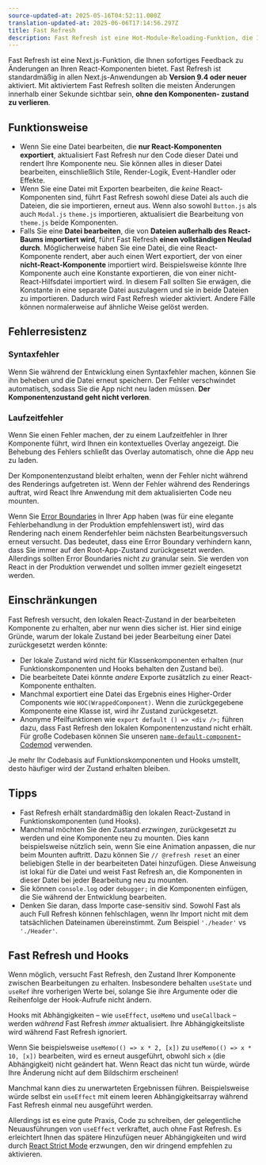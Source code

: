 ```yaml
---
source-updated-at: 2025-05-16T04:52:11.000Z
translation-updated-at: 2025-06-06T17:14:56.297Z
title: Fast Refresh
description: Fast Refresh ist eine Hot-Module-Reloading-Funktion, die Ihnen sofortiges Feedback zu Änderungen an Ihren React-Komponenten bietet.
---
```


Fast Refresh ist eine Next.js-Funktion, die Ihnen sofortiges Feedback zu
Änderungen an Ihren React-Komponenten bietet. Fast Refresh ist standardmäßig in allen
Next.js-Anwendungen ab **Version 9.4 oder neuer** aktiviert. Mit aktiviertem Fast Refresh
sollten die meisten Änderungen innerhalb einer Sekunde sichtbar sein, **ohne den Komponenten-
zustand zu verlieren**.

## Funktionsweise

- Wenn Sie eine Datei bearbeiten, die **nur React-Komponenten exportiert**, aktualisiert Fast Refresh
  nur den Code dieser Datei und rendert Ihre Komponente neu. Sie können alles in dieser Datei bearbeiten,
  einschließlich Stile, Render-Logik, Event-Handler oder Effekte.
- Wenn Sie eine Datei mit Exporten bearbeiten, die _keine_ React-Komponenten sind, führt Fast Refresh
  sowohl diese Datei als auch die Dateien, die sie importieren, erneut aus. Wenn also sowohl
  `Button.js` als auch `Modal.js` `theme.js` importieren, aktualisiert die Bearbeitung von `theme.js` beide Komponenten.
- Falls Sie eine **Datei bearbeiten**, die von **Dateien außerhalb des React-Baums importiert wird**,
  führt Fast Refresh **einen vollständigen Neulad durch**. Möglicherweise haben Sie eine Datei, die eine React-Komponente rendert,
  aber auch einen Wert exportiert, der von einer **nicht-React-Komponente** importiert wird. Beispielsweise könnte Ihre
  Komponente auch eine Konstante exportieren, die von einer nicht-React-Hilfsdatei importiert wird. In
  diesem Fall sollten Sie erwägen, die Konstante in eine separate Datei auszulagern und sie in beide Dateien zu importieren.
  Dadurch wird Fast Refresh wieder aktiviert. Andere Fälle können normalerweise auf ähnliche Weise gelöst werden.

## Fehlerresistenz

### Syntaxfehler

Wenn Sie während der Entwicklung einen Syntaxfehler machen, können Sie ihn beheben und die Datei
erneut speichern. Der Fehler verschwindet automatisch, sodass Sie die App nicht neu laden müssen.
**Der Komponentenzustand geht nicht verloren**.

### Laufzeitfehler

Wenn Sie einen Fehler machen, der zu einem Laufzeitfehler in Ihrer Komponente führt,
wird Ihnen ein kontextuelles Overlay angezeigt. Die Behebung des Fehlers schließt das Overlay automatisch,
ohne die App neu zu laden.

Der Komponentenzustand bleibt erhalten, wenn der Fehler nicht während des Renderings aufgetreten ist. Wenn
der Fehler während des Renderings auftrat, wird React Ihre Anwendung mit dem aktualisierten Code neu mounten.

Wenn Sie [Error Boundaries](https://react.dev/reference/react/Component#catching-rendering-errors-with-an-error-boundary)
in Ihrer App haben (was für eine elegante Fehlerbehandlung in der Produktion empfehlenswert ist),
wird das Rendering nach einem Renderfehler beim nächsten Bearbeitungsversuch erneut versucht. Das bedeutet,
dass eine Error Boundary verhindern kann, dass Sie immer auf den Root-App-Zustand zurückgesetzt werden.
Allerdings sollten Error Boundaries nicht _zu_ granular sein. Sie werden von React in der Produktion verwendet
und sollten immer gezielt eingesetzt werden.

## Einschränkungen

Fast Refresh versucht, den lokalen React-Zustand in der bearbeiteten Komponente zu erhalten,
aber nur wenn dies sicher ist. Hier sind einige Gründe, warum der lokale Zustand bei jeder Bearbeitung
einer Datei zurückgesetzt werden könnte:

- Der lokale Zustand wird nicht für Klassenkomponenten erhalten (nur Funktionskomponenten
  und Hooks behalten den Zustand bei).
- Die bearbeitete Datei könnte _andere_ Exporte zusätzlich zu einer React-Komponente enthalten.
- Manchmal exportiert eine Datei das Ergebnis eines Higher-Order Components
  wie `HOC(WrappedComponent)`. Wenn die zurückgegebene Komponente eine
  Klasse ist, wird ihr Zustand zurückgesetzt.
- Anonyme Pfeilfunktionen wie `export default () => <div />;` führen dazu, dass Fast Refresh den lokalen Komponentenzustand nicht erhält. Für große Codebasen können Sie unseren [`name-default-component`-Codemod](/docs/pages/building-your-application/upgrading/codemods#name-default-component) verwenden.

Je mehr Ihr Codebasis auf Funktionskomponenten und Hooks umstellt, desto häufiger wird der Zustand erhalten bleiben.

## Tipps

- Fast Refresh erhält standardmäßig den lokalen React-Zustand in Funktionskomponenten (und Hooks).
- Manchmal möchten Sie den Zustand _erzwingen_, zurückgesetzt zu werden und eine Komponente
  neu zu mounten. Dies kann beispielsweise nützlich sein, wenn Sie eine Animation anpassen,
  die nur beim Mounten auftritt. Dazu können Sie `// @refresh reset`
  an einer beliebigen Stelle in der bearbeiteten Datei hinzufügen. Diese Anweisung ist lokal für die Datei
  und weist Fast Refresh an, die Komponenten in dieser Datei bei jeder Bearbeitung neu zu mounten.
- Sie können `console.log` oder `debugger;` in die Komponenten einfügen, die Sie während der
  Entwicklung bearbeiten.
- Denken Sie daran, dass Importe case-sensitiv sind. Sowohl Fast als auch Full Refresh können fehlschlagen,
  wenn Ihr Import nicht mit dem tatsächlichen Dateinamen übereinstimmt.
  Zum Beispiel `'./header'` vs `'./Header'`.

## Fast Refresh und Hooks

Wenn möglich, versucht Fast Refresh, den Zustand Ihrer Komponente zwischen Bearbeitungen zu erhalten.
Insbesondere behalten `useState` und `useRef` ihre vorherigen Werte bei, solange Sie ihre Argumente
oder die Reihenfolge der Hook-Aufrufe nicht ändern.

Hooks mit Abhängigkeiten – wie `useEffect`, `useMemo` und `useCallback` – werden
_während_ Fast Refresh _immer_ aktualisiert. Ihre Abhängigkeitsliste wird während Fast Refresh ignoriert.

Wenn Sie beispielsweise `useMemo(() => x * 2, [x])` zu
`useMemo(() => x * 10, [x])` bearbeiten, wird es erneut ausgeführt, obwohl sich `x` (die Abhängigkeit)
nicht geändert hat. Wenn React das nicht tun würde, würde Ihre Änderung nicht auf dem Bildschirm erscheinen!

Manchmal kann dies zu unerwarteten Ergebnissen führen. Beispielsweise würde selbst ein `useEffect`
mit einem leeren Abhängigkeitsarray während Fast Refresh einmal neu ausgeführt werden.

Allerdings ist es eine gute Praxis, Code zu schreiben, der gelegentliche Neuausführungen von `useEffect` verkraftet,
auch ohne Fast Refresh. Es erleichtert Ihnen das spätere Hinzufügen neuer Abhängigkeiten und wird durch
[React Strict Mode](/docs/pages/api-reference/next-config-js/reactStrictMode) erzwungen,
den wir dringend empfehlen zu aktivieren.